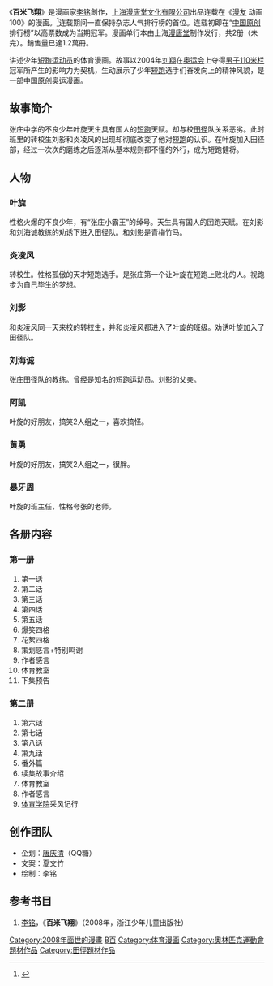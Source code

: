 《'''百米飞翔'''》是漫画家[[李铭|李铭]]創作，[[上海漫唐堂文化有限公司|上海漫唐堂文化有限公司]]出品连载在《[[漫友|漫友]] 动画100》的漫画。<ref>{{Cite news|url=http://game.21cn.com/comic/news/a/2005/0622/16/2358866.shtml|title=上海漫唐堂[百米飞翔]拉开序幕|language=zh-cn|publisher=21cn|author=|date=2005-06-22|accessdate=2015-04-29|deadurl=yes|archiveurl=https://web.archive.org/web/20160304193446/http://game.21cn.com/comic/news/a/2005/0622/16/2358866.shtml|archivedate=2016年3月4日|df=}}</ref>连载期间一直保持杂志人气排行榜的首位。连载初即在“[[中国原创|中国原创]]排行榜”以高票数成为当期冠军。漫画单行本由上海[[漫唐堂|漫唐堂]]制作发行，共2册（未完）。銷售量已達1.2萬冊。

讲述少年[[短跑运动员|短跑运动员]]的体育漫画。故事以2004年[[刘翔|刘翔]]在[[奥运会|奥运会]]上夺得[[男子110米栏|男子110米栏]]冠军所产生的影响力为契机，生动展示了少年[[短跑|短跑]]选手们奋发向上的精神风貌，是一部中国[[原创|原创]]奥运漫画。

== 故事简介 ==
张庄中学的不良少年叶旋天生具有国人的[[短跑|短跑]]天赋。却与校[[田径|田径]]队关系恶劣。此时班里的转校生刘影和炎凌风的出现却彻底改变了他对[[短跑|短跑]]的认识。在叶旋加入田径部，经过一次次的磨练之后逐渐从基本规则都不懂的外行，成为短跑健将。

== 人物 ==

=== 叶旋 ===
性格火爆的不良少年，有“张庄小霸王”的绰号。天生具有国人的团跑天赋。在刘影和刘海诚教练的劝诱下进入田径队。和刘影是青梅竹马。

=== 炎凌风 ===
转校生。性格孤傲的天才短跑选手。是张庄第一个让叶旋在短跑上败北的人。视跑步为自己毕生的梦想。

=== 刘影 ===
和炎凌风同一天来校的转校生，并和炎凌风都进入了叶旋的班级。劝诱叶旋加入了田径队。

=== 刘海诚 ===
张庄田径队的教练。曾经是知名的短跑运动员。刘影的父亲。

=== 阿凯 ===
叶旋的好朋友，搞笑2人组之一，喜欢搞怪。

=== 黄勇 ===
叶旋的好朋友，搞笑2人组之一，很胖。

=== 暴牙周 ===
叶旋的班主任，性格夸张的老师。

== 各册内容 ==

=== 第一册 ===
#第一话
#第二话
#第三话
#第四话
#第五话
#爆笑四格
#花絮四格
#策划感言+特别鸣谢
#作者感言
#体育教室
#下集预告

=== 第二册 ===
#第六话
#第七话
#第八话
#第九话
#番外篇
#续集故事介绍
#体育教室
#作者感言
#[[体育学院|体育学院]]采风记行

== 创作团队 ==
* 企划：[[唐庆清|唐庆清]]（QQ糖）
* 文案：夏文竹
* 绘制：李铭

== 参考书目 ==
# [[李铭|李铭]]，《'''百米飞翔'''》（2008年，浙江少年儿童出版社）
{{Reflist}}

[[Category:2008年面世的漫畫|Category:2008年面世的漫畫]]
[[Category:中国漫画作品|B百]]
[[Category:体育漫画|Category:体育漫画]]
[[Category:奧林匹克運動會題材作品|Category:奧林匹克運動會題材作品]]
[[Category:田徑題材作品|Category:田徑題材作品]]
